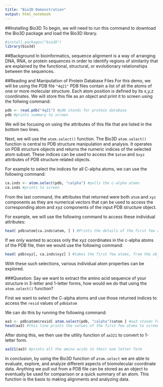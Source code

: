 ---
title: "Bio3D Demonstration"
output: html_notebook
---
##Installing Bio3D
To begin, we will need to run this command to download the Bio3D package and load the Bio3D library.
```{r}
#install.packages("bio3D") 
library(bio3d)
```

##Background
In bioinformatics, sequence alignment is a way of arranging DNA, RNA, or protein sequences in order to identify regions of similarity that are explained by the functional, structural, or evolutionary relationships between the sequences.

##Reading and Manipulation of Protein Database Files
For this demo, we will be using the PDB file `"4q21"` PDB files contain a list of all the atoms of one or more molecular structure. Each atom position is defined by its x,y,z coordinates. We will store this file as an object and print it to screen using the follwing command:
```{r}
pdb <- read.pdb("4q21") #pdb stands for protein database
pdb #prints summary to screen
```
We will be focusing on using the attributes of this file that are listed in the bottom two lines.

Next, we will use the `atom.select()` function. The Bio3D `atom.select()` function is central to PDB structure manipulation and analysis. It operates on PDB structure objects and returns the numeric indices of the selected atom subset. These indices can be used to access the `$atom` and `$xyz` attributes of PDB structure related objects.

For example to select the indices for all C-alpha atoms, we can use the following command:

```{r}
ca.inds <- atom.select(pdb, "calpha") #pulls the c-alpha atoms 
ca.inds #prints to screen
```

From the last command, the attributes that returned were both `atom` and `xyz` components as they are numerical vectors that can be used to access the corresponding atom and xyz components of the input PDB structure object.

For example, we will use the following command to access these individual attributes:
```{r}
head( pdb$atom[ca.inds$atom, ] ) #Prints the details of the first few atoms
```
If we only wanted to access only the xyz coordinates in the c-alpha atoms of the PDB file, then we would use the following command:
```{r}
head( pdb$xyz[, ca.inds$xyz] ) #takes the first few atoms, from the object we made pdb, this command is pulling the xyz values from only the c-alpha atoms
```

With these such selections, various individual atom properties can be explored. 

###Question:
Say we want to extract the amino acid sequence of your structure in 3-letter and 1-letter forms, how would we do that using the `atom.select()` function?

First we want to select the C-alpha atoms and use those returned indices to access the `resid` values of `pdb$atom`

We can do this by running the following command:
```{r}
aa3 <- pdb$atom$resid[ atom.select(pdb, "calpha")$atom ] #aa3 stands for amino acid 3-letter. This line is taking the atom indices and only showing values from the "resid" column. 
head(aa3) #this line prints the values of the first few atoms to screen
```
After doing this, we then use the utility function of `aa321` to convert to 1-letter form.
```{r}
aa321(aa3) #prints all the amino acids in their one letter form 
```

In conclusion, by using the Bio3D function of `atom.select` we are able to evaluate, explore, and analyze different aspects of biomolecular coordinate data. Anything we pull out from a PDB file can be stored as an object to eventually be used for comparison or a quick summary of an atom. This function is the basis to making alignments and analyzing data. 

